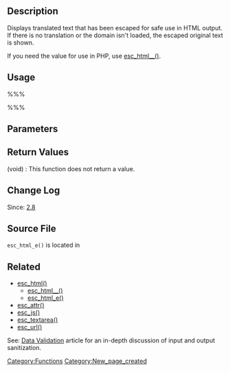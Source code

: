 == Description ==

Displays translated text that has been escaped for safe use in HTML output. If there is no translation or the domain isn't loaded, the escaped original text is shown.

If you need the value for use in PHP, use [[Function Reference/esc_html_2|esc_html__()]].

== Usage ==

%%%<?php esc_html_e( $text, $domain ); ?>%%%

== Parameters ==

{{Parameter|$text|string|Text to translate|required}}

{{Parameter|$domain|string|Optional. Domain to retrieve the translated text|optional|default}}

== Return Values ==

; (void) : This function does not return a value.

== Change Log ==

Since: [[Version 2.8|2.8]]

== Source File ==

<tt>esc_html_e()</tt> is located in {{Trac|wp-includes/l10n.php}}

== Related ==
* [[Function Reference/esc_html|esc_html()]]
** [[Function Reference/esc_html_2|esc_html__()]]
** [[Function Reference/esc_html_e|esc_html_e()]]
* [[Function Reference/esc_attr|esc_attr()]]
* [[Function Reference/esc_js|esc_js()]]
* [[Function Reference/esc_textarea|esc_textarea()]]
* [[Function Reference/esc_url|esc_url()]]
See: [[Data_Validation|Data Validation]] article for an in-depth discussion of input and output sanitization.

{{L10n}}

{{Tag Footer}}

[[Category:Functions]]
[[Category:New_page_created]]